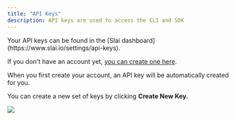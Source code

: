 ```yaml
---
title: "API Keys"
description: API keys are used to access the CLI and SDK
---
```

<Info>
Your API keys can be found in the
[Slai dashboard](https://www.slai.io/settings/api-keys). 

If you don't have an
account yet, [you can create one here](https://slai.io/login).
</Info>

When you first create your account, an API key will be automatically created for
you.

You can create a new set of keys by clicking **Create New Key.**

![](/img/beam/account/api-keys.png)
